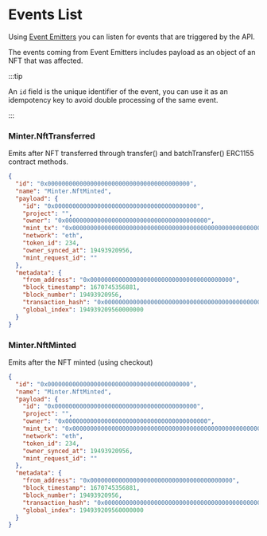 # Events List

Using [Event Emitters](/docs/api/getting-started/event-emitters) you can listen for events that are triggered by the API.

The events coming from Event Emitters includes payload as an object of an NFT that was affected.

:::tip

An `id` field is the unique identifier of the event, you can use it as an idempotency key to avoid double processing of the same event.

:::

### Minter.NftTransferred

Emits after NFT transferred through transfer() and batchTransfer() ERC1155 contract methods.

```json
{
  "id": "0x0000000000000000000000000000000000000000",
  "name": "Minter.NftMinted",
  "payload": {
    "id": "0x0000000000000000000000000000000000000000",
    "project": "",
    "owner": "0x0000000000000000000000000000000000000000",
    "mint_tx": "0x0000000000000000000000000000000000000000000000000000000000000000",
    "network": "eth",
    "token_id": 234,
    "owner_synced_at": 19493920956,
    "mint_request_id": ""
  },
  "metadata": {
    "from_address": "0x0000000000000000000000000000000000000000",
    "block_timestamp": 1670745356881,
    "block_number": 19493920956,
    "transaction_hash": "0x0000000000000000000000000000000000000000000000000000000000000000",
    "global_index": 194939209560000000
  }
}
```

### Minter.NftMinted

Emits after the NFT minted (using checkout)

```json
{
  "id": "0x0000000000000000000000000000000000000000",
  "name": "Minter.NftMinted",
  "payload": {
    "id": "0x0000000000000000000000000000000000000000",
    "project": "",
    "owner": "0x0000000000000000000000000000000000000000",
    "mint_tx": "0x0000000000000000000000000000000000000000000000000000000000000000",
    "network": "eth",
    "token_id": 234,
    "owner_synced_at": 19493920956,
    "mint_request_id": ""
  },
  "metadata": {
    "from_address": "0x0000000000000000000000000000000000000000",
    "block_timestamp": 1670745356881,
    "block_number": 19493920956,
    "transaction_hash": "0x0000000000000000000000000000000000000000000000000000000000000000",
    "global_index": 194939209560000000
  }
}
```